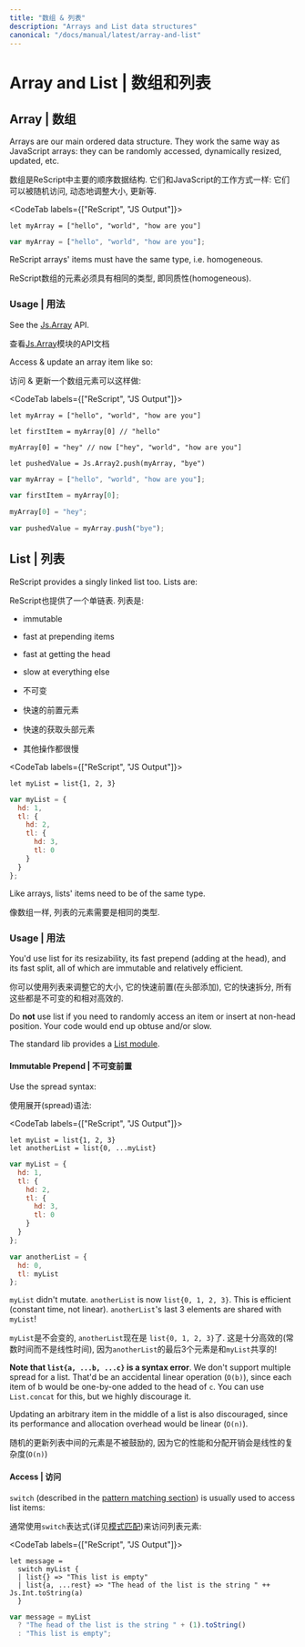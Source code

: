 ```yaml
---
title: "数组 & 列表"
description: "Arrays and List data structures"
canonical: "/docs/manual/latest/array-and-list"
---
```


# Array and List | 数组和列表

## Array | 数组

Arrays are our main ordered data structure. They work the same way as JavaScript arrays: they can be randomly accessed, dynamically resized, updated, etc.

数组是ReScript中主要的顺序数据结构. 它们和JavaScript的工作方式一样: 它们可以被随机访问, 动态地调整大小, 更新等.

<CodeTab labels={["ReScript", "JS Output"]}>

```res example
let myArray = ["hello", "world", "how are you"]
```
```js
var myArray = ["hello", "world", "how are you"];
```

</CodeTab>

ReScript arrays' items must have the same type, i.e. homogeneous.

ReScript数组的元素必须具有相同的类型, 即同质性(homogeneous).

### Usage | 用法

See the [Js.Array](api/js/array) API.

查看[Js.Array](api/js/array)模块的API文档

Access & update an array item like so:

访问 & 更新一个数组元素可以这样做:

<CodeTab labels={["ReScript", "JS Output"]}>

```res example
let myArray = ["hello", "world", "how are you"]

let firstItem = myArray[0] // "hello"

myArray[0] = "hey" // now ["hey", "world", "how are you"]

let pushedValue = Js.Array2.push(myArray, "bye")
```
```js
var myArray = ["hello", "world", "how are you"];

var firstItem = myArray[0];

myArray[0] = "hey";

var pushedValue = myArray.push("bye");
```

</CodeTab>

## List | 列表

ReScript provides a singly linked list too. Lists are:

ReScript也提供了一个单链表. 列表是:

- immutable
- fast at prepending items
- fast at getting the head
- slow at everything else

- 不可变
- 快速的前置元素
- 快速的获取头部元素
- 其他操作都很慢

<CodeTab labels={["ReScript", "JS Output"]}>

```res example
let myList = list{1, 2, 3}
```
```js
var myList = {
  hd: 1,
  tl: {
    hd: 2,
    tl: {
      hd: 3,
      tl: 0
    }
  }
};
```

</CodeTab>

Like arrays, lists' items need to be of the same type.

像数组一样, 列表的元素需要是相同的类型.

### Usage | 用法

You'd use list for its resizability, its fast prepend (adding at the head), and its fast split, all of which are immutable and relatively efficient.

你可以使用列表来调整它的大小, 它的快速前置(在头部添加), 它的快速拆分, 所有这些都是不可变的和相对高效的.

Do **not** use list if you need to randomly access an item or insert at non-head position. Your code would end up obtuse and/or slow.



The standard lib provides a [List module](api/belt/list).

#### Immutable Prepend | 不可变前置

Use the spread syntax:

使用展开(spread)语法:

<CodeTab labels={["ReScript", "JS Output"]}>

```res prelude
let myList = list{1, 2, 3}
let anotherList = list{0, ...myList}
```
```js
var myList = {
  hd: 1,
  tl: {
    hd: 2,
    tl: {
      hd: 3,
      tl: 0
    }
  }
};

var anotherList = {
  hd: 0,
  tl: myList
};
```

</CodeTab>

`myList` didn't mutate. `anotherList` is now `list{0, 1, 2, 3}`. This is efficient (constant time, not linear). `anotherList`'s last 3 elements are shared with `myList`!

`myList`是不会变的, `anotherList`现在是 `list{0, 1, 2, 3}`了. 这是十分高效的(常数时间而不是线性时间), 因为`anotherList`的最后3个元素是和`myList`共享的!

**Note that `list{a, ...b, ...c}` is a syntax error**. We don't support multiple spread for a list. That'd be an accidental linear operation (`O(b)`), since each item of b would be one-by-one added to the head of `c`. You can use `List.concat` for this, but we highly discourage it.

Updating an arbitrary item in the middle of a list is also discouraged, since its performance and allocation overhead would be linear (`O(n)`).

随机的更新列表中间的元素是不被鼓励的, 因为它的性能和分配开销会是线性的复杂度(`O(n)`)

#### Access | 访问

`switch` (described in the [pattern matching section](pattern-matching-destructuring.md)) is usually used to access list items:

通常使用`switch`表达式(详见[模式匹配](pattern-matching-destructuring.md))来访问列表元素:

<CodeTab labels={["ReScript", "JS Output"]}>

```res example
let message =
  switch myList {
  | list{} => "This list is empty"
  | list{a, ...rest} => "The head of the list is the string " ++ Js.Int.toString(a)
  }
```
```js
var message = myList
  ? "The head of the list is the string " + (1).toString()
  : "This list is empty";
```

</CodeTab>
